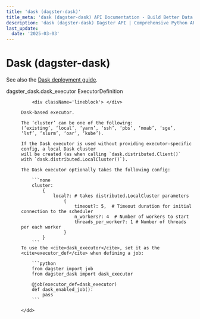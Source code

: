 ```yaml
---
title: 'dask (dagster-dask)'
title_meta: 'dask (dagster-dask) API Documentation - Build Better Data Pipelines | Python Reference Documentation for Dagster'
description: 'dask (dagster-dask) Dagster API | Comprehensive Python API documentation for Dagster, the data orchestration platform. Learn how to build, test, and maintain data pipelines with our detailed guides and examples.'
last_update:
  date: '2025-03-03'
---
```


<div class="section" id="dask-dagster-dask">

# Dask (dagster-dask)

See also the [Dask deployment guide](https://docs.dagster.io/deployment/guides/dask/).

<dl>
    <dt><Link id='dagster_dask.dask_executor'>dagster_dask.dask_executor ExecutorDefinition</Link></dt>
    <dd>

        <div className='lineblock'> </div>

    Dask-based executor.

    The ‘cluster’ can be one of the following:
    (‘existing’, ‘local’, ‘yarn’, ‘ssh’, ‘pbs’, ‘moab’, ‘sge’, ‘lsf’, ‘slurm’, ‘oar’, ‘kube’).

    If the Dask executor is used without providing executor-specific config, a local Dask cluster
    will be created (as when calling `dask.distributed.Client()`
    with `dask.distributed.LocalCluster()`).

    The Dask executor optionally takes the following config:

        ```none
        cluster:
            {
                local?: # takes distributed.LocalCluster parameters
                    {
                        timeout?: 5,  # Timeout duration for initial connection to the scheduler
                        n_workers?: 4  # Number of workers to start
                        threads_per_worker?: 1 # Number of threads per each worker
                    }
            }
        ```
    To use the <cite>dask_executor</cite>, set it as the <cite>executor_def</cite> when defining a job:

        ```python
        from dagster import job
        from dagster_dask import dask_executor

        @job(executor_def=dask_executor)
        def dask_enabled_job():
            pass
        ```

    </dd>

</dl>
</div>
